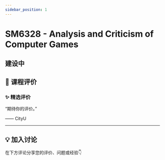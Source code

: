 ```yaml
---
sidebar_position: 1
---
```



# SM6328 - Analysis and Criticism of Computer Games

## 建设中

## **💬 课程评价**

### ✨ **精选评价**
<div className={commentStyles.commentBox}>
    <p className={commentStyles.commentText}>
        “期待你的评价。”
    </p>
    <p className={commentStyles.commentAuthor}>—— CityU</p>
</div>

---

## **💡 加入讨论**

在下方评论分享您的评价、问题或经验👇
<Utterances />
